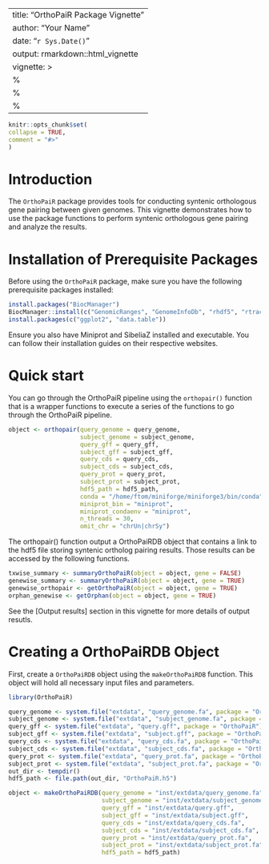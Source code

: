 ---
title: "OrthoPaiR Package Vignette"
author: "Your Name"
date: "`r Sys.Date()`"
output: rmarkdown::html_vignette
vignette: >
%\VignetteIndexEntry{OrthoPaiR Package Vignette}
  %\VignetteEngine{knitr::rmarkdown}
  %\VignetteEncoding{UTF-8}
  ---
  
  ```r
knitr::opts_chunk$set(
collapse = TRUE,
comment = "#>"
)
```

# Introduction

The `OrthoPaiR` package provides tools for conducting syntenic orthologous gene pairing between given genomes. This vignette demonstrates how to use the package functions to perform syntenic orthologous gene pairing and analyze the results.

# Installation of Prerequisite Packages

Before using the `OrthoPaiR` package, make sure you have the following prerequisite packages installed:

```r
install.packages("BiocManager")
BiocManager::install(c("GenomicRanges", "GenomeInfoDb", "rhdf5", "rtracklayer", "Biostrings", "S4Vectors"))
install.packages(c("ggplot2", "data.table"))
```

Ensure you also have Miniprot and SibeliaZ installed and executable. You can follow their installation guides on their respective websites.

# Quick start
You can go through the OrthoPaiR pipeline using the `orthopair()` function that is a 
wrapper functions to execute a series of the functions to go through the OrthoPaiR 
pipeline.
```r
object <- orthopair(query_genome = query_genome,
                    subject_genome = subject_genome,
                    query_gff = query_gff,
                    subject_gff = subject_gff,
                    query_cds = query_cds,
                    subject_cds = subject_cds,
                    query_prot = query_prot,
                    subject_prot = subject_prot,
                    hdf5_path = hdf5_path,
                    conda = "/home/ftom/miniforge/miniforge3/bin/conda",
                    miniprot_bin = "miniprot",
                    miniprot_condaenv = "miniprot",
                    n_threads = 30,
                    omit_chr = "chrUn|chrSy")
```
The orthopair() function output a OrthoPaiRDB object that contains a link to the hdf5 
file storing syntenic ortholog pairing results. Those results can be accessed by
the following functions.

```r
txwise_summary <- summaryOrthoPaiR(object = object, gene = FALSE)
genewise_summary <- summaryOrthoPaiR(object = object, gene = TRUE)
genewise_orthopair <- getOrthoPaiR(object = object, gene = TRUE)
orphan_genewise <- getOrphan(object = object, gene = TRUE)
```
See the [Output results] section in this vignette for more details of output resutls.

# Creating a OrthoPaiRDB Object

First, create a `OrthoPaiRDB` object using the `makeOrthoPaiRDB` function. 
This object will hold all necessary input files and parameters.

```r
library(OrthoPaiR)
```


```r
query_genome <- system.file("extdata", "query_genome.fa", package = "OrthoPaiR")
subject_genome <- system.file("extdata", "subject_genome.fa", package = "OrthoPaiR")
query_gff <- system.file("extdata", "query.gff", package = "OrthoPaiR")
subject_gff <- system.file("extdata", "subject.gff", package = "OrthoPaiR")
query_cds <- system.file("extdata", "query_cds.fa", package = "OrthoPaiR")
subject_cds <- system.file("extdata", "subject_cds.fa", package = "OrthoPaiR")
query_prot <- system.file("extdata", "query_prot.fa", package = "OrthoPaiR")
subject_prot <- system.file("extdata", "subject_prot.fa", package = "OrthoPaiR")
out_dir <- tempdir()
hdf5_path <- file.path(out_dir, "OrthoPaiR.h5")

object <- makeOrthoPaiRDB(query_genome = "inst/extdata/query_genome.fa",
                          subject_genome = "inst/extdata/subject_genome.fa",
                          query_gff = "inst/extdata/query.gff",
                          subject_gff = "inst/extdata/subject.gff",
                          query_cds = "inst/extdata/query_cds.fa",
                          subject_cds = "inst/extdata/subject_cds.fa",
                          query_prot = "inst/extdata/query_prot.fa",
                          subject_prot = "inst/extdata/subject_prot.fa",
                          hdf5_path = hdf5_path)
```
